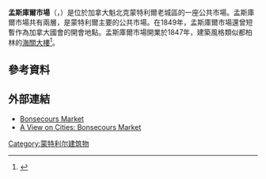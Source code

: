 '''孟斯庫爾市場'''（{{lang-fr|Marché Bonsecours}}，{{lang-en|Bonsecours Market}}）是位於加拿大魁北克蒙特利爾老城區的一座公共市場。孟斯庫爾市場共有兩層，是蒙特利爾主要的公共市場。在1849年，孟斯庫爾市場還曾短暫作為加拿大國會的開會地點。孟斯庫爾市場開業於1847年，建築風格類似都柏林的[[海關大樓_(都柏林)|海關大樓]]<ref>{{Cite web |url=http://www.victorianweb.org/authors/dickens/montreal/montreal3.html |title=Dickens's Montreal: May 1842<!-- Bot generated title --> |accessdate=2015-12-16 |archive-date=2016-02-22 |archive-url=https://web.archive.org/web/20160222214202/http://www.victorianweb.org/authors/dickens/montreal/montreal3.html |dead-url=no }}</ref>。
==參考資料==
{{commons category|Bonsecours Market}}
{{Reflist}}
{{蒙特利尔地标}}
==外部連結==
* [https://web.archive.org/web/20090318212230/http://www.marchebonsecours.qc.ca/english/inda_fla.htm Bonsecours Market]
* [https://web.archive.org/web/20191221045058/http://www.aviewoncities.com/montreal/marchebonsecours.htm A View on Cities: Bonsecours Market]
{{coord|45|30|32|N|73|33|05|W|source:frwiki_region:CA|display=title}}

[[Category:蒙特利尔建筑物|Category:蒙特利尔建筑物]]